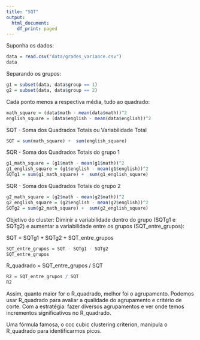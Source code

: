 ```yaml
---
title: "SQT"
output:
  html_document:
    df_print: paged
---
```


Suponha os dados:
```r
data = read.csv("data/grades_variance.csv")
data
```

Separando os grupos:
```r
g1 = subset(data, data$group == 1)
g2 = subset(data, data$group == 2)
```

Cada ponto menos a respectiva média, tudo ao quadrado:
```r
math_square = (data$math - mean(data$math))^2
english_square = (data$english - mean(data$english))^2
```

SQT - Soma dos Quadrados Totais ou Variabilidade Total

```r
SQT = sum(math_square) +  sum(english_square)
```

SQR - Soma dos Quadrados Totais do grupo 1
```r
g1_math_square = (g1$math - mean(g1$math))^2
g1_english_square = (g1$english - mean(g1$english))^2
SQTg1 = sum(g1_math_square) +  sum(g1_english_square)
```

SQR - Soma dos Quadrados Totais do grupo 2
```r
g2_math_square = (g2$math - mean(g2$math))^2
g2_english_square = (g2$english - mean(g2$english))^2
SQTg2 = sum(g2_math_square) +  sum(g2_english_square)
```

Objetivo do cluster: Diminir a variabilidade dentro do grupo (SQTg1 e SQTg2) e aumentar a variabilidade entre os grupos (SQT_entre_grupos):

SQT = SQTg1 + SQTg2 + SQT_entre_grupos 

```r
SQT_entre_grupos = SQT - SQTg1 - SQTg2
SQT_entre_grupos
```

R_quadrado =  SQT_entre_grupos / SQT


```r
R2 = SQT_entre_grupos / SQT
R2
```

Assim, quanto maior for o R_quadrado, melhor foi o agrupamento.
Podemos usar R_quadrado para avaliar a qualidade do agrupamento e critério de corte.
Com a estratégia: fazer diversos agrupamentos e ver onde temos incrementos significativos no R_quadrado.

Uma fórmula famosa, o ccc cubic clustering criterion, manipula o R_quadrado para identificarmos picos. 


